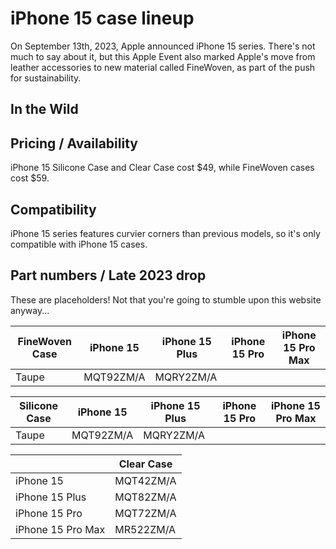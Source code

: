 
# iPhone 15 case lineup

On September 13th, 2023, Apple announced iPhone 15 series. There's not much to say about it, but this Apple Event also marked Apple's move from leather accessories to new material called FineWoven, as part of the push for sustainability.

## In the Wild

## Pricing / Availability

iPhone 15 Silicone Case and Clear Case cost $49, while FineWoven cases cost $59.

## Compatibility

iPhone 15 series features curvier corners than previous models, so it's only compatible with iPhone 15 cases.

## Part numbers / Late 2023 drop

These are placeholders! Not that you're going to stumble upon this website anyway...

| FineWoven Case | iPhone 15 | iPhone 15 Plus | iPhone 15 Pro | iPhone 15 Pro Max |
| -------------- | --------- | -------------- | ------------- | ----------------- |
| Taupe          | MQT92ZM/A | MQRY2ZM/A      |

| Silicone Case | iPhone 15 | iPhone 15 Plus | iPhone 15 Pro | iPhone 15 Pro Max |
| ------------- | --------- | -------------- | ------------- | ----------------- |
| Taupe         | MQT92ZM/A | MQRY2ZM/A      |

|                   | Clear Case |
| ----------------- | ---------- |
| iPhone 15         | MQT42ZM/A  |
| iPhone 15 Plus    | MQT82ZM/A  |
| iPhone 15 Pro     | MQT72ZM/A  |
| iPhone 15 Pro Max | MR522ZM/A  |
